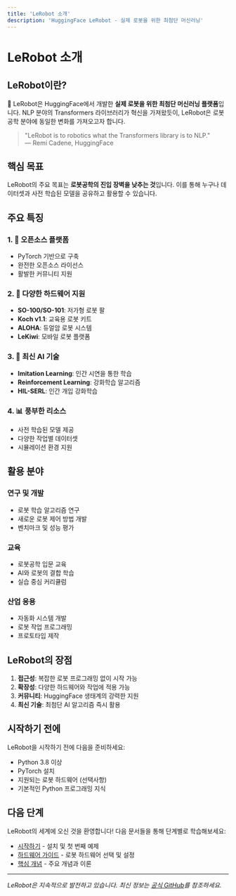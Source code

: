```yaml
---
title: 'LeRobot 소개'
description: 'HuggingFace LeRobot - 실제 로봇을 위한 최첨단 머신러닝'
---
```


# LeRobot 소개

## LeRobot이란?

🤗 LeRobot은 HuggingFace에서 개발한 **실제 로봇을 위한 최첨단 머신러닝 플랫폼**입니다. NLP 분야의 Transformers 라이브러리가 혁신을 가져왔듯이, LeRobot은 로봇공학 분야에 동일한 변화를 가져오고자 합니다.

> "LeRobot is to robotics what the Transformers library is to NLP."  
> — Remi Cadene, HuggingFace

## 핵심 목표

LeRobot의 주요 목표는 **로봇공학의 진입 장벽을 낮추는 것**입니다. 이를 통해 누구나 데이터셋과 사전 학습된 모델을 공유하고 활용할 수 있습니다.

## 주요 특징

### 1. 🔧 오픈소스 플랫폼
- PyTorch 기반으로 구축
- 완전한 오픈소스 라이선스
- 활발한 커뮤니티 지원

### 2. 🤖 다양한 하드웨어 지원
- **SO-100/SO-101**: 저가형 로봇 팔
- **Koch v1.1**: 교육용 로봇 키트
- **ALOHA**: 듀얼암 로봇 시스템
- **LeKiwi**: 모바일 로봇 플랫폼

### 3. 🧠 최신 AI 기술
- **Imitation Learning**: 인간 시연을 통한 학습
- **Reinforcement Learning**: 강화학습 알고리즘
- **HIL-SERL**: 인간 개입 강화학습

### 4. 📊 풍부한 리소스
- 사전 학습된 모델 제공
- 다양한 작업별 데이터셋
- 시뮬레이션 환경 지원

## 활용 분야

### 연구 및 개발
- 로봇 학습 알고리즘 연구
- 새로운 로봇 제어 방법 개발
- 벤치마크 및 성능 평가

### 교육
- 로봇공학 입문 교육
- AI와 로봇의 결합 학습
- 실습 중심 커리큘럼

### 산업 응용
- 자동화 시스템 개발
- 로봇 작업 프로그래밍
- 프로토타입 제작

## LeRobot의 장점

1. **접근성**: 복잡한 로봇 프로그래밍 없이 시작 가능
2. **확장성**: 다양한 하드웨어와 작업에 적용 가능
3. **커뮤니티**: HuggingFace 생태계의 강력한 지원
4. **최신 기술**: 최첨단 AI 알고리즘 즉시 활용

## 시작하기 전에

LeRobot을 시작하기 전에 다음을 준비하세요:

- Python 3.8 이상
- PyTorch 설치
- 지원되는 로봇 하드웨어 (선택사항)
- 기본적인 Python 프로그래밍 지식

## 다음 단계

LeRobot의 세계에 오신 것을 환영합니다! 다음 문서들을 통해 단계별로 학습해보세요:

- [시작하기](/physical-ai/lerobot/getting-started) - 설치 및 첫 번째 예제
- [하드웨어 가이드](/physical-ai/lerobot/hardware) - 로봇 하드웨어 선택 및 설정
- [핵심 개념](/physical-ai/lerobot/concepts) - 주요 개념과 이론

---

*LeRobot은 지속적으로 발전하고 있습니다. 최신 정보는 [공식 GitHub](https://github.com/huggingface/lerobot)를 참조하세요.*